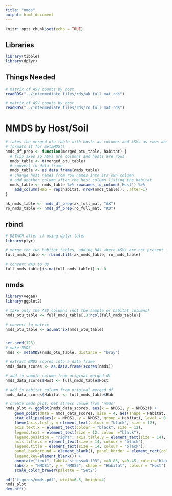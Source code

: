 ```yaml
---
title: "nmds"
output: html_document
---
```


```r
knitr::opts_chunk$set(echo = TRUE)
```

## Libraries

```r

library(tibble)
library(dplyr)

```

## Things Needed

```r

# matrix of ASV counts by host
readRDS("../intermediate_files/rds/ak_full_mat.rds")

# matrix of ASV counts by host
readRDS("../intermediate_files/rds/ro_full_mat.rds")

```

# NMDS by Host/Soil

```r

# takes the merged otu table with hosts as columns and ASVs as rows and 
# formats it for metaMDS()
nmds_df_prep <- function(merged_otu_table, habitat) {
  # flip axes so ASVs are columns and hosts are rows
  nmds_table <- t(merged_otu_table)
  # convert to data frame
  nmds_table <- as.data.frame(nmds_table)
  # change host names from row names into its own column
  # add another column after the host column listing the habitat
  nmds_table <- nmds_table %>% rownames_to_column('Host') %>%
    add_column(Hab = rep(habitat, nrow(nmds_table)), .after=1)
}

ak_nmds_table <- nmds_df_prep(ak_full_mat, "AK")
ro_nmds_table <- nmds_df_prep(ro_full_mat, "RO")

```

## rbind

```r
# DETACH after if using dplyr later
library(plyr)

# merge the two habitat tables, adding NAs where ASVs are not present in a given host/soil
full_nmds_table <- rbind.fill(ak_nmds_table, ro_nmds_table)

# convert NAs to 0s
full_nmds_table[is.na(full_nmds_table)] <- 0

```

## nmds

```r

library(vegan)
library(ggplot2)

# take only the ASV columns (not the sample or habitat columns)
nmds_otu_table <- full_nmds_table[,3:ncol(full_nmds_table)]

# convert to matrix
nmds_otu_table <- as.matrix(nmds_otu_table)


set.seed(123)
# make NMDS
nmds <- metaMDS(nmds_otu_table, distance = "bray")

# extract NMDS scores into a data frame
nmds_data_scores <- as.data.frame(scores(nmds))

# add in sample column from original merged df
nmds_data_scores$Host <- full_nmds_table$Host

# add in habitat column from original merged df
nmds_data_scores$Habitat <- full_nmds_table$Hab

# create nmds plot. Get stress value from 'nmds'
nmds_plot <- ggplot(nmds_data_scores, aes(x = NMDS1, y = NMDS2)) + 
    geom_point(data = nmds_data_scores, size = 4, aes(shape = Habitat, colour = Host))+ 
    stat_ellipse(aes(x = NMDS1, y = NMDS2, group = Habitat), level = 0.50) +
    theme(axis.text.y = element_text(colour = "black", size = 12), 
    axis.text.x = element_text(colour = "black", size = 12), 
    legend.text = element_text(size = 12, colour ="black"), 
    legend.position = "right", axis.title.y = element_text(size = 14), 
    axis.title.x = element_text(size = 14, colour = "black"), 
    legend.title = element_text(size = 14, colour = "black"), 
    panel.background = element_blank(), panel.border = element_rect(colour = "black", fill = NA, size = 1.2),
    legend.key=element_blank()) + 
    annotate("text", label="stress=0.103", x=0.85, y=0.45, colour="black") +
    labs(x = "NMDS1", y = "NMDS2", shape = "Habitat", colour = "Host") +
    scale_color_brewer(palette = "Set2")

pdf("figures/nmds.pdf", width=6.5, height=4)
nmds_plot
dev.off()


```
